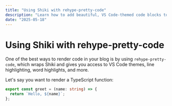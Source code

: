```yaml
---
title: "Using Shiki with rehype-pretty-code"
description: "Learn how to add beautiful, VS Code-themed code blocks to your MDX blog using rehype-pretty-code."
date: "2025-05-18"
---
```


# Using Shiki with rehype-pretty-code

One of the best ways to render code in your blog is by using `rehype-pretty-code`, which wraps Shiki and gives you access to VS Code themes, line highlighting, word highlights, and more.

Let's say you want to render a TypeScript function:

```ts {title=greet.ts highlight=2}
export const greet = (name: string) => {
  return `Hello, ${name}`;
};
```